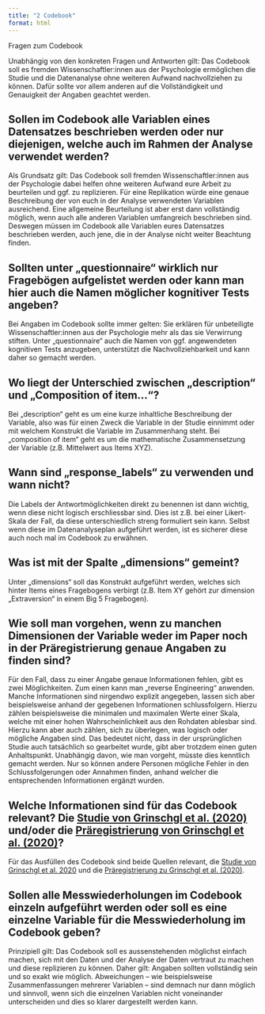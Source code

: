 ```yaml
---
title: "2 Codebook"
format: html
---
```


Fragen zum Codebook

::: {.callout-note}
Unabhängig von den konkreten Fragen und Antworten gilt: Das Codebook soll es fremden Wissenschaftler:innen aus der Psychologie ermöglichen die Studie und die Datenanalyse ohne weiteren Aufwand nachvollziehen zu können. Dafür sollte vor allem anderen auf die Vollständigkeit und Genauigkeit der Angaben geachtet werden.
:::

## Sollen im Codebook alle Variablen eines Datensatzes beschrieben werden oder nur diejenigen, welche auch im Rahmen der Analyse verwendet werden?

Als Grundsatz gilt: Das Codebook soll fremden Wissenschaftler:innen aus der Psychologie dabei helfen ohne weiteren Aufwand eure Arbeit zu beurteilen und ggf. zu replizieren. Für eine Replikation würde eine genaue Beschreibung der von euch in der Analyse verwendeten Variablen ausreichend. Eine allgemeine Beurteilung ist aber erst dann vollständig möglich, wenn auch alle anderen Variablen umfangreich beschrieben sind. Deswegen müssen im Codebook alle Variablen eures Datensatzes beschrieben werden, auch jene, die in der Analyse nicht weiter Beachtung finden.

## Sollten unter „questionnaire“ wirklich nur Fragebögen aufgelistet werden oder kann man hier auch die Namen möglicher kognitiver Tests angeben?

Bei Angaben im Codebook sollte immer gelten: Sie erklären für unbeteiligte Wissenschaftler:innen aus der Psychologie mehr als das sie Verwirrung stiften. Unter „questionnaire“ auch die Namen von ggf. angewendeten kognitiven Tests anzugeben, unterstützt die Nachvollziehbarkeit und kann daher so gemacht werden.

## Wo liegt der Unterschied zwischen „description“ und „Composition of item…“?

Bei „description“ geht es um eine kurze inhaltliche Beschreibung der Variable, also was für einen Zweck die Variable in der Studie einnimmt oder mit welchem Konstrukt die Variable im Zusammenhang steht. Bei „composition of item“ geht es um die mathematische Zusammensetzung der Variable (z.B. Mittelwert aus Items XYZ).

## Wann sind „response_labels“ zu verwenden und wann nicht?

Die Labels der Antwortmöglichkeiten direkt zu benennen ist dann wichtig, wenn diese nicht logisch erschliessbar sind. Dies ist z.B. bei einer Likert-Skala der Fall, da diese unterschiedlich streng formuliert sein kann. Selbst wenn diese im Datenanalyseplan aufgeführt werden, ist es sicherer diese auch noch mal im Codebook zu erwähnen.

## Was ist mit der Spalte „dimensions“ gemeint?

Unter „dimensions“ soll das Konstrukt aufgeführt werden, welches sich hinter Items eines Fragebogens verbirgt (z.B. Item XY gehört zur dimension „Extraversion“ in einem Big 5 Fragebogen).

## Wie soll man vorgehen, wenn zu manchen Dimensionen der Variable weder im Paper noch in der Präregistrierung genaue Angaben zu finden sind?

Für den Fall, dass zu einer Angabe genaue Informationen fehlen, gibt es zwei Möglichkeiten. Zum einen kann man „reverse Engineering“ anwenden. Manche Informationen sind nirgendwo explizit angegeben, lassen sich aber beispielsweise anhand der gegebenen Informationen schlussfolgern. Hierzu zählen beispielsweise die minimalen und maximalen Werte einer Skala, welche mit einer hohen Wahrscheinlichkeit aus den Rohdaten ablesbar sind. Hierzu kann aber auch zählen, sich zu überlegen, was logisch oder mögliche Angaben sind. Das bedeutet nicht, dass in der ursprünglichen Studie auch tatsächlich so gearbeitet wurde, gibt aber trotzdem einen guten Anhaltspunkt. Unabhängig davon, wie man vorgeht, müsste dies kenntlich gemacht werden. Nur so können andere Personen mögliche Fehler in den Schlussfolgerungen oder Annahmen finden, anhand welcher die entsprechenden Informationen ergänzt wurden.

## Welche Informationen sind für das Codebook relevant? Die [Studie von Grinschgl et al. (2020)](https://link.springer.com/article/10.1007/s00426-020-01435-9) und/oder die [Präregistrierung von Grinschgl et al. (2020)](https://osf.io/zrqxu/)?

Für das Ausfüllen des Codebook sind beide Quellen relevant, die [Studie von Grinschgl et al. 2020](https://link.springer.com/article/10.1007/s00426-020-01435-9) und die [Präregistrierung zu Grinschgl et al. (2020)](https://osf.io/zrqxu/).

## Sollen alle Messwiederholungen im Codebook einzeln aufgeführt werden oder soll es eine einzelne Variable für die Messwiederholung im Codebook geben?

Prinzipiell gilt: Das Codebook soll es aussenstehenden möglichst einfach machen, sich mit den Daten und der Analyse der Daten vertraut zu machen und diese replizieren zu können. Daher gilt: Angaben sollten vollständig sein und so exakt wie möglich. Abweichungen – wie beispielsweise Zusammenfassungen mehrerer Variablen – sind demnach nur dann möglich und sinnvoll, wenn sich die einzelnen Variablen nicht voneinander unterscheiden und dies so klarer dargestellt werden kann.
